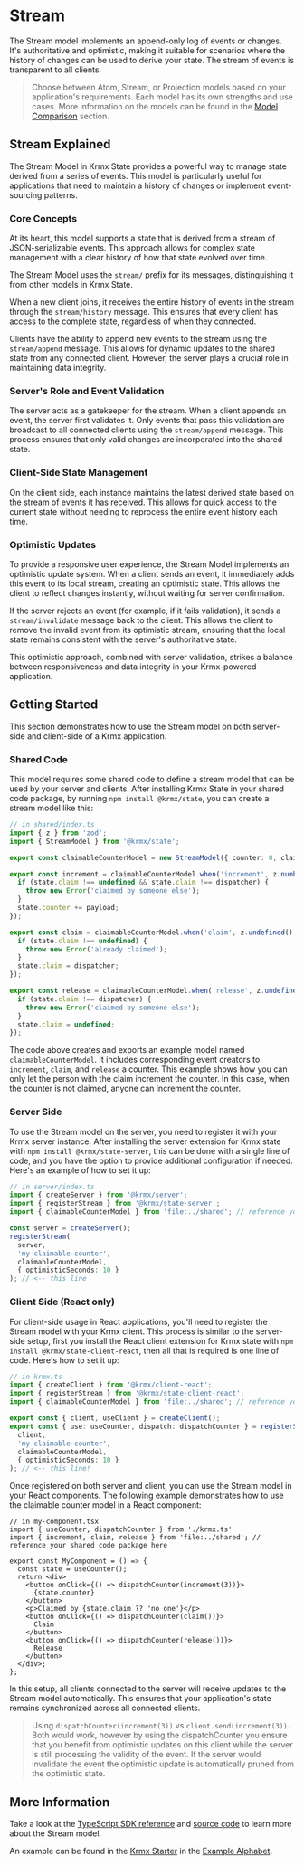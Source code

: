 # Stream
The Stream model implements an append-only log of events or changes. It's authoritative and optimistic, making it suitable for scenarios where the history of changes can be used to derive your state. The stream of events is transparent to all clients.

> Choose between Atom, Stream, or Projection models based on your application's requirements. Each model has its own strengths and use cases. More information on the models can be found in the [Model Comparison](/state#model-comparison) section.

## Stream Explained
The Stream Model in Krmx State provides a powerful way to manage state derived from a series of events. This model is particularly useful for applications that need to maintain a history of changes or implement event-sourcing patterns.

### Core Concepts
At its heart, this model supports a state that is derived from a stream of JSON-serializable events. This approach allows for complex state management with a clear history of how that state evolved over time.

The Stream Model uses the `stream/` prefix for its messages, distinguishing it from other models in Krmx State.

When a new client joins, it receives the entire history of events in the stream through the `stream/history` message. This ensures that every client has access to the complete state, regardless of when they connected.

Clients have the ability to append new events to the stream using the `stream/append` message. This allows for dynamic updates to the shared state from any connected client. However, the server plays a crucial role in maintaining data integrity.

### Server's Role and Event Validation
The server acts as a gatekeeper for the stream. When a client appends an event, the server first validates it. Only events that pass this validation are broadcast to all connected clients using the `stream/append` message. This process ensures that only valid changes are incorporated into the shared state.

### Client-Side State Management
On the client side, each instance maintains the latest derived state based on the stream of events it has received. This allows for quick access to the current state without needing to reprocess the entire event history each time.

### Optimistic Updates
To provide a responsive user experience, the Stream Model implements an optimistic update system. When a client sends an event, it immediately adds this event to its local stream, creating an optimistic state. This allows the client to reflect changes instantly, without waiting for server confirmation.

If the server rejects an event (for example, if it fails validation), it sends a `stream/invalidate` message back to the client. This allows the client to remove the invalid event from its optimistic stream, ensuring that the local state remains consistent with the server's authoritative state.

This optimistic approach, combined with server validation, strikes a balance between responsiveness and data integrity in your Krmx-powered application.

## Getting Started
This section demonstrates how to use the Stream model on both server-side and client-side of a Krmx application.

### Shared Code
This model requires some shared code to define a stream model that can be used by your server and clients. After installing Krmx State in your shared code package, by running `npm install @krmx/state`, you can create a stream model like this:

```ts
// in shared/index.ts
import { z } from 'zod';
import { StreamModel } from '@krmx/state';

export const claimableCounterModel = new StreamModel({ counter: 0, claim: undefined as (string | undefined) });

export const increment = claimableCounterModel.when('increment', z.number(), (state, dispatcher, payload) => {
  if (state.claim !== undefined && state.claim !== dispatcher) {
    throw new Error('claimed by someone else');
  }
  state.counter += payload;
});

export const claim = claimableCounterModel.when('claim', z.undefined(), (state, dispatcher) => {
  if (state.claim !== undefined) {
    throw new Error('already claimed');
  }
  state.claim = dispatcher;
});

export const release = claimableCounterModel.when('release', z.undefined(), (state, dispatcher) => {
  if (state.claim !== dispatcher) {
    throw new Error('claimed by someone else');
  }
  state.claim = undefined;
});
```

The code above creates and exports an example model named `claimableCounterModel`. It includes corresponding event creators to `increment`, `claim`, and `release` a counter. This example shows how you can only let the person with the claim increment the counter. In this case, when the counter is not claimed, anyone can increment the counter.

### Server Side
To use the Stream model on the server, you need to register it with your Krmx server instance. After installing the server extension for Krmx state with `npm install @krmx/state-server`, this can be done with a single line of code, and you have the option to provide additional configuration if needed. Here's an example of how to set it up:

```ts
// in server/index.ts
import { createServer } from '@krmx/server';
import { registerStream } from '@krmx/state-server';
import { claimableCounterModel } from 'file:../shared'; // reference your shared code package here

const server = createServer();
registerStream(
  server,
  'my-claimable-counter',
  claimableCounterModel,
  { optimisticSeconds: 10 }
); // <-- this line
```

### Client Side (React only)
For client-side usage in React applications, you'll need to register the Stream model with your Krmx client. This process is similar to the server-side setup, first you install the React client extension for Krmx state with `npm install @krmx/state-client-react`, then all that is required is one line of code. Here's how to set it up:

```ts
// in krmx.ts
import { createClient } from '@krmx/client-react';
import { registerStream } from '@krmx/state-client-react';
import { claimableCounterModel } from 'file:../shared'; // reference your shared code package here

export const { client, useClient } = createClient();
export const { use: useCounter, dispatch: dispatchCounter } = registerStream(
  client,
  'my-claimable-counter',
  claimableCounterModel,
  { optimisticSeconds: 10 }
); // <-- this line!
```

Once registered on both server and client, you can use the Stream model in your React components. The following example demonstrates how to use the claimable counter model in a React component:

```tsx
// in my-component.tsx
import { useCounter, dispatchCounter } from './krmx.ts'
import { increment, claim, release } from 'file:../shared'; // reference your shared code package here

export const MyComponent = () => {
  const state = useCounter();
  return <div>
    <button onClick={() => dispatchCounter(increment(3))}>
      {state.counter}
    </button>
    <p>Claimed by {state.claim ?? 'no one'}</p>
    <button onClick={() => dispatchCounter(claim())}>
      Claim
    </button>
    <button onClick={() => dispatchCounter(release())}>
      Release
    </button>
  </div>;
};
```

In this setup, all clients connected to the server will receive updates to the Stream model automatically. This ensures that your application's state remains synchronized across all connected clients.

> Using `dispatchCounter(increment(3))` vs `client.send(increment(3))`. Both would work, however by using the dispatchCounter you ensure that you benefit from optimistic updates on this client while the server is still processing the validity of the event. If the server would invalidate the event the optimistic update is automatically pruned from the optimistic state.

## More Information
Take a look at the [TypeScript SDK reference](/sdk/classes/Krmx_State_Base.StreamModel.html) and [source code](https://github.com/simonkarman/krmx/blob/main/state/base/src/models/stream/model.ts) to learn more about the Stream model.

An example can be found in the [Krmx Starter](https://github.com/simonkarman/krmx-starter) in the [Example Alphabet](https://github.com/simonkarman/krmx-starter/blob/main/client/src/components/example-alphabet.tsx).
